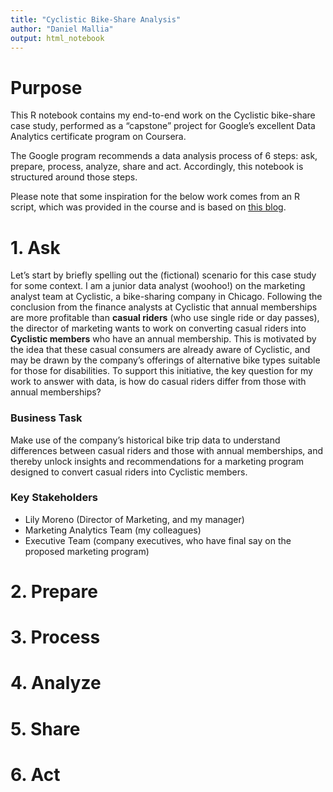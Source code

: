 ```yaml
---
title: "Cyclistic Bike-Share Analysis"
author: "Daniel Mallia"
output: html_notebook
---
```


# Purpose
This R notebook contains my end-to-end work on the Cyclistic bike-share case
study, performed as a "capstone" project for Google's excellent Data Analytics
certificate program on Coursera.

The Google program recommends a data analysis process of 6 steps: ask, prepare,
process, analyze, share and act.
Accordingly, this notebook is structured
around those steps.

Please note that some inspiration for the below work comes from an R script,
which was provided in the course and is based on 
[this blog](https://artscience.blog/home/divvy-dataviz-case-study).

# 1. Ask
Let's start by briefly spelling out the (fictional) scenario for this case study
for some context.
I am a junior data analyst (woohoo!) on the marketing analyst team at Cyclistic,
a bike-sharing company in Chicago.
Following the conclusion from the finance analysts at Cyclistic that annual
memberships are more profitable than **casual riders** (who use single ride or
day passes), the director of marketing wants to work on converting casual riders
into **Cyclistic members** who have an annual membership.
This is motivated by the idea that these casual consumers are already aware of
Cyclistic, and may be drawn by the company's offerings of alternative bike types
suitable for those for disabilities.
To support this initiative, the key question for my work to answer with data, is
how do casual riders differ from those with annual memberships?

### Business Task
Make use of the company's historical bike trip data to understand differences
between casual riders and those with annual memberships, and thereby unlock
insights and recommendations for a marketing program designed to convert casual
riders into Cyclistic members.

### Key Stakeholders
- Lily Moreno (Director of Marketing, and my manager)
- Marketing Analytics Team (my colleagues)
- Executive Team (company executives, who have final say on the proposed
marketing program)

# 2. Prepare

# 3. Process

# 4. Analyze

# 5. Share

# 6. Act

